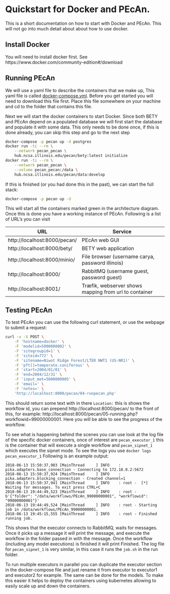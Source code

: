 # Quickstart for Docker and PEcAn.

This is a short documentation on how to start with Docker and PEcAn. This will not go into much detail about about how to use docker.

## Install Docker

You will need to install docker first. See https://www.docker.com/community-edition#/download

## Running PEcAn

We will use a yaml file to describe the containers that we make up, This yaml file is called [docker-compose.yml](https://github.com/PecanProject/pecan/blob/master/docker-compose.yml). Before you get started you will need to download this file first. Place this file somewhere on your machine and cd to the folder that contains this file.

Next we will start the docker containers to start Docker. Since both BETY and PEcAn depend on a populated database we will first start the database and populate it with some data. This only needs to be done once, if this is done already, you can skip this step and go to the next step

```bash
docker-compose -p pecan up -d postgres
docker run -ti --rm \
	--network pecan_pecan \
	hub.ncsa.illinois.edu/pecan/bety:latest initialize
docker run -ti --rm \
	--network pecan_pecan \
    --volume pecan_pecan:/data \
    hub.ncsa.illinois.edu/pecan/data:develop
```

If this is finished (or you had done this in the past), we can start the full stack:

```bash
docker-compose -p pecan up -d
```

This will start all the containers marked green in the architecture diagram. Once this is done you have a working instance of PEcAn. Following is a list of URL's you can visit

| URL                          | Service                                               |
| ---------------------------- | ----------------------------------------------------- |
| http://localhost:8000/pecan/ | PEcAn web GUI                                         |
| http://localhost:8000/bety/  | BETY web application                                  |
| http://localhost:8000/minio/ | File browser (username carya, password illinois)      |
| http://localhost:8000/       | RabbitMQ (username guest, password guest)             |
| http://localhost:8001/       | Træfik, webserver shows mapping from url to container |

## Testing PEcAn

To test PEcAn you can use the following curl statement, or use the webpage to submit a request:

```bash
curl -v -X POST \
    -F 'hostname=docker' \
    -F 'modelid=5000000002' \
    -F 'sitegroupid=1' \
    -F 'siteid=772' \
    -F 'sitename=Niwot Ridge Forest/LTER NWT1 (US-NR1)' \
    -F 'pft[]=temperate.coniferous' \
    -F 'start=2004/01/01' \
    -F 'end=2004/12/31' \
    -F 'input_met=5000000005' \
    -F 'email=' \
    -F 'notes=' \
    'http://localhost:8000/pecan/04-runpecan.php'
```

This should return some text with in there `Location:` this is shows the workflow id, you can prepend http://localhost:8000/pecan/ to the front of this, for example: http://localhost:8000/pecan/05-running.php?workflowid=99000000001. Here you will be able to see the progress of the workflow.

To see what is happening behind the scenes you can use look at the log file of the specific docker containers, once of interest are `pecan_executor_1` this is the container that will execute a single workflow and `pecan_sipnet_1` which executes the sipnet mode. To see the logs you use `docker logs pecan_executor_1` Following is an example output:

```
2018-06-13 15:50:37,903 [MainThread     ] INFO    : pika.adapters.base_connection - Connecting to 172.18.0.2:5672
2018-06-13 15:50:37,924 [MainThread     ] INFO    : pika.adapters.blocking_connection - Created channel=1
2018-06-13 15:50:37,941 [MainThread     ] INFO    : root -  [*] Waiting for messages. To exit press CTRL+C
2018-06-13 19:44:49,523 [MainThread     ] INFO    : root - b'{"folder": "/data/workflows/PEcAn_99000000001", "workflowid": "99000000001"}'
2018-06-13 19:44:49,524 [MainThread     ] INFO    : root - Starting job in /data/workflows/PEcAn_99000000001.
2018-06-13 19:45:15,555 [MainThread     ] INFO    : root - Finished running job.
```

This shows that the executor connects to RabbitMQ, waits for messages. Once it picks up a message it will print the message, and execute the workflow in the folder passed in with the message. Once the workflow (including any model executions) is finished it will print Finished. The log file for `pecan_sipnet_1` is very similar, in this case it runs the `job.sh` in the run folder.

To run multiple executors in parallel you can duplicate the executor section in the docker-compose file and just rename it from executor to executor1 and executor2 for example. The same can be done for the models. To make this easier it helps to deploy the containers using kubernetes allowing to easily scale up and down the containers.

